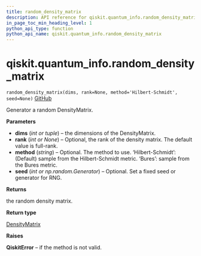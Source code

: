 ```yaml
---
title: random_density_matrix
description: API reference for qiskit.quantum_info.random_density_matrix
in_page_toc_min_heading_level: 1
python_api_type: function
python_api_name: qiskit.quantum_info.random_density_matrix
---
```


# qiskit.quantum\_info.random\_density\_matrix

<span id="qiskit.quantum_info.random_density_matrix" />

`random_density_matrix(dims, rank=None, method='Hilbert-Schmidt', seed=None)` [GitHub](https://github.com/qiskit/qiskit/tree/stable/0.20/qiskit/quantum_info/states/random.py "view source code")

Generator a random DensityMatrix.

**Parameters**

*   **dims** (*int or tuple*) – the dimensions of the DensityMatrix.
*   **rank** (*int or None*) – Optional, the rank of the density matrix. The default value is full-rank.
*   **method** (*string*) – Optional. The method to use. ‘Hilbert-Schmidt’: (Default) sample from the Hilbert-Schmidt metric. ‘Bures’: sample from the Bures metric.
*   **seed** (*int or np.random.Generator*) – Optional. Set a fixed seed or generator for RNG.

**Returns**

the random density matrix.

**Return type**

[DensityMatrix](qiskit.quantum_info.DensityMatrix "qiskit.quantum_info.DensityMatrix")

**Raises**

**QiskitError** – if the method is not valid.

